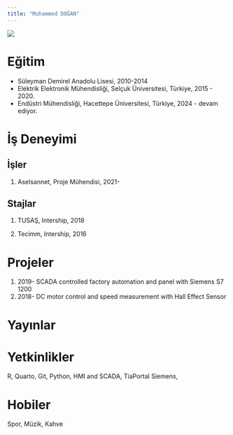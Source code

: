 ```yaml
---
title: "Muhammed DOĞAN"
---
```


![](/assets/images/muhammeddogan.png){fig-align="center"}

# Eğitim

-   Süleyman Demirel Anadolu Lisesi, 2010-2014
-   Elektrik Elektronik Mühendisliği, Selçuk Üniversitesi, Türkiye, 2015 - 2020.
-   Endüstri Mühendisliği, Hacettepe Üniversitesi, Türkiye, 2024 - devam ediyor.

# İş Deneyimi

## İşler

1.  Aselsannet, Proje Mühendisi, 2021-

## Stajlar

1.  TUSAŞ, Intership, 2018

2.  Tecimm, Intership, 2016

# Projeler

1.  2019- SCADA controlled factory automation and panel with Siemens S7 1200
2.  2018- DC motor control and speed measurement with Hall Effect Sensor

# Yayınlar

# Yetkinlikler

R, Quarto, Git, Python, HMI and SCADA, TiaPortal Siemens,

# Hobiler

Spor, Müzik, Kahve
